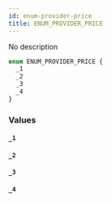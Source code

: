 ```yaml
---
id: enum-provider-price
title: ENUM_PROVIDER_PRICE
---
```


No description

```graphql
enum ENUM_PROVIDER_PRICE {
  _1
  _2
  _3
  _4
}
```

### Values

#### `_1`

#### `_2`

#### `_3`

#### `_4`

